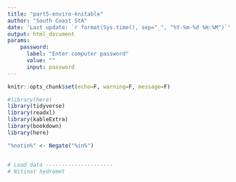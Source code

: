 ```yaml
---
title: "part5-enviro-knitable"
author: "South Coast StA"
date: 'Last update: `r format(Sys.time(), sep="_", "%Y-%m-%d %H:%M")`'
output: html_document
params:
    password:
      label: "Enter computer password"
      value: ""
      input: password
---
```


```r
knitr::opts_chunk$set(echo=F, warning=F, message=F)

#library(here)
library(tidyverse)
library(readxl)
library(kableExtra)
library(bookdown)
library(here)

"%notin%" <- Negate("%in%")


# Load data ---------------------
# Nitinat hydromet



```


```r



```


```r



```















